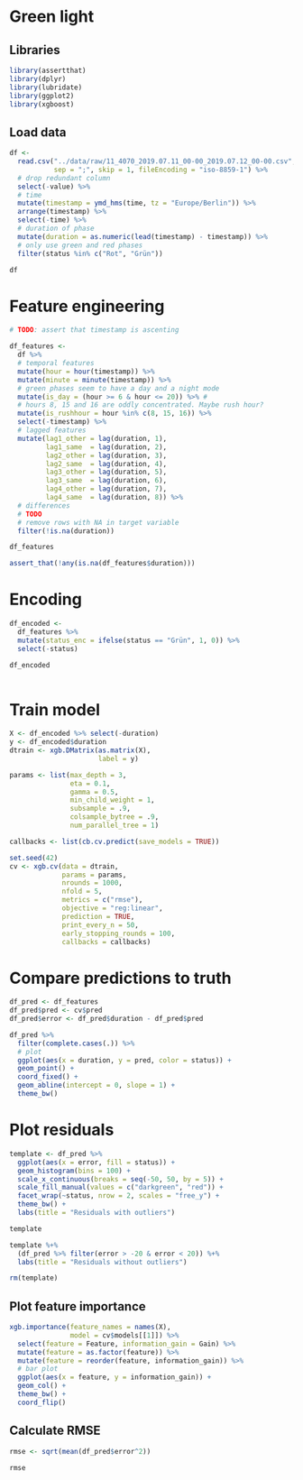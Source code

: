 # Green light

## Libraries
```r

library(assertthat)
library(dplyr)
library(lubridate)
library(ggplot2)
library(xgboost)

```

## Load data
```r

df <- 
  read.csv("../data/raw/11_4070_2019.07.11_00-00_2019.07.12_00-00.csv",
           sep = ";", skip = 1, fileEncoding = "iso-8859-1") %>% 
  # drop redundant column
  select(-value) %>% 
  # time
  mutate(timestamp = ymd_hms(time, tz = "Europe/Berlin")) %>%
  arrange(timestamp) %>% 
  select(-time) %>% 
  # duration of phase
  mutate(duration = as.numeric(lead(timestamp) - timestamp)) %>% 
  # only use green and red phases
  filter(status %in% c("Rot", "Grün"))

df

```

# Feature engineering
```r

# TODO: assert that timestamp is ascenting

df_features <-
  df %>% 
  # temporal features
  mutate(hour = hour(timestamp)) %>% 
  mutate(minute = minute(timestamp)) %>% 
  # green phases seem to have a day and a night mode
  mutate(is_day = (hour >= 6 & hour <= 20)) %>% #
  # hours 8, 15 and 16 are oddly concentrated. Maybe rush hour?
  mutate(is_rushhour = hour %in% c(8, 15, 16)) %>%
  select(-timestamp) %>% 
  # lagged features
  mutate(lag1_other = lag(duration, 1),
         lag1_same  = lag(duration, 2),
         lag2_other = lag(duration, 3),
         lag2_same  = lag(duration, 4),
         lag3_other = lag(duration, 5),
         lag3_same  = lag(duration, 6),
         lag4_other = lag(duration, 7),
         lag4_same  = lag(duration, 8)) %>% 
  # differences
  # TODO
  # remove rows with NA in target variable
  filter(!is.na(duration))

df_features

assert_that(!any(is.na(df_features$duration)))

```

# Encoding
```r

df_encoded <-
  df_features %>% 
  mutate(status_enc = ifelse(status == "Grün", 1, 0)) %>% 
  select(-status)

df_encoded
  
```


# Train model
```r

X <- df_encoded %>% select(-duration)
y <- df_encoded$duration
dtrain <- xgb.DMatrix(as.matrix(X), 
                      label = y)

params <- list(max_depth = 3,
               eta = 0.1,
               gamma = 0.5,
               min_child_weight = 1,
               subsample = .9,
               colsample_bytree = .9,
               num_parallel_tree = 1)

callbacks <- list(cb.cv.predict(save_models = TRUE))

set.seed(42)
cv <- xgb.cv(data = dtrain,
             params = params,
             nrounds = 1000,
             nfold = 5,
             metrics = c("rmse"),
             objective = "reg:linear",
             prediction = TRUE,
             print_every_n = 50,
             early_stopping_rounds = 100,
             callbacks = callbacks)

```

# Compare predictions to truth
```r

df_pred <- df_features
df_pred$pred <- cv$pred
df_pred$error <- df_pred$duration - df_pred$pred

df_pred %>%
  filter(complete.cases(.)) %>% 
  # plot
  ggplot(aes(x = duration, y = pred, color = status)) +
  geom_point() + 
  coord_fixed() +
  geom_abline(intercept = 0, slope = 1) +
  theme_bw()

```

# Plot residuals
```r

template <- df_pred %>% 
  ggplot(aes(x = error, fill = status)) +
  geom_histogram(bins = 100) +
  scale_x_continuous(breaks = seq(-50, 50, by = 5)) +
  scale_fill_manual(values = c("darkgreen", "red")) +
  facet_wrap(~status, nrow = 2, scales = "free_y") + 
  theme_bw() +
  labs(title = "Residuals with outliers")

template

template %+% 
  (df_pred %>% filter(error > -20 & error < 20)) %+% 
  labs(title = "Residuals without outliers")

rm(template)

```

## Plot feature importance
```r

xgb.importance(feature_names = names(X),
               model = cv$models[[1]]) %>% 
  select(feature = Feature, information_gain = Gain) %>%
  mutate(feature = as.factor(feature)) %>% 
  mutate(feature = reorder(feature, information_gain)) %>% 
  # bar plot
  ggplot(aes(x = feature, y = information_gain)) +
  geom_col() +
  theme_bw() +
  coord_flip()

```

## Calculate RMSE
```r
rmse <- sqrt(mean(df_pred$error^2))

rmse
```

